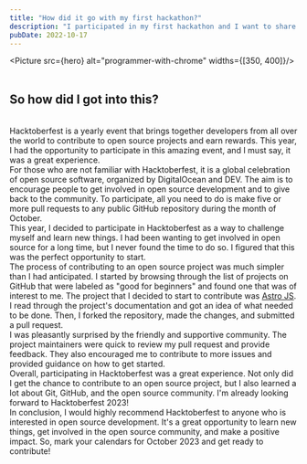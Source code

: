 ```yaml
---
title: "How did it go with my first hackathon?"
description: "I participated in my first hackathon and I want to share my experience with you."
pubDate: 2022-10-17
---
```



<Picture src={hero} alt="programmer-with-chrome" widths={[350, 400]}/>
<br/>
<br/>
## So how did I got into this?
<br/>
Hacktoberfest is a yearly event that brings together developers from all over the world to contribute to open source projects and earn rewards. This year, I had the opportunity to participate in this amazing event, and I must say, it was a great experience.
<br/>
For those who are not familiar with Hacktoberfest, it is a global celebration of open source software, organized by DigitalOcean and DEV. The aim is to encourage people to get involved in open source development and to give back to the community. To participate, all you need to do is make five or more pull requests to any public GitHub repository during the month of October.
<br/>
This year, I decided to participate in Hacktoberfest as a way to challenge myself and learn new things. I had been wanting to get involved in open source for a long time, but I never found the time to do so. I figured that this was the perfect opportunity to start.
<br/>
The process of contributing to an open source project was much simpler than I had anticipated. I started by browsing through the list of projects on GitHub that were labeled as "good for beginners" and found one that was of interest to me. The project that I decided to start to contribute was <a href="https://astro.build/">Astro JS</a>. I read through the project's documentation and got an idea of what needed to be done. Then, I forked the repository, made the changes, and submitted a pull request.
<br/>
I was pleasantly surprised by the friendly and supportive community. The project maintainers were quick to review my pull request and provide feedback. They also encouraged me to contribute to more issues and provided guidance on how to get started.
<br/>
Overall, participating in Hacktoberfest was a great experience. Not only did I get the chance to contribute to an open source project, but I also learned a lot about Git, GitHub, and the open source community. I'm already looking forward to Hacktoberfest 2023!
<br/>
In conclusion, I would highly recommend Hacktoberfest to anyone who is interested in open source development. It's a great opportunity to learn new things, get involved in the open source community, and make a positive impact. So, mark your calendars for October 2023 and get ready to contribute!

